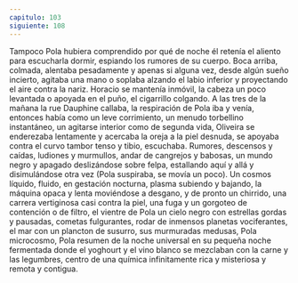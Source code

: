 ```yaml
---
capitulo: 103
siguiente: 108
---
```


Tampoco Pola hubiera comprendido por qué de noche él retenía el aliento
para escucharla dormir, espiando los rumores de su cuerpo. Boca arriba,
colmada, alentaba pesadamente y apenas si alguna vez, desde algún sueño
incierto, agitaba una mano o soplaba alzando el labio inferior y proyectando el
aire contra la nariz. Horacio se mantenía inmóvil, la cabeza un poco levantada o
apoyada en el puño, el cigarrillo colgando. A las tres de la mañana la rue
Dauphine callaba, la respiración de Pola iba y venía, entonces había como un
leve corrimiento, un menudo torbellino instantáneo, un agitarse interior como de
segunda vida, Oliveira se enderezaba lentamente y acercaba la oreja a la piel
desnuda, se apoyaba contra el curvo tambor tenso y tibio, escuchaba. Rumores,
descensos y caídas, ludiones y murmullos, andar de cangrejos y babosas, un
mundo negro y apagado deslizándose sobre felpa, estallando aquí y allá y
disimulándose otra vez (Pola suspiraba, se movía un poco). Un cosmos líquido,
fluido, en gestación nocturna, plasma subiendo y bajando, la máquina opaca y
lenta moviéndose a desgano, y de pronto un chirrido, una carrera vertiginosa
casi contra la piel, una fuga y un gorgoteo de contención o de filtro, el vientre de
Pola un cielo negro con estrellas gordas y pausadas, cometas fulgurantes, rodar
de inmensos planetas vociferantes, el mar con un plancton de susurro, sus
murmuradas medusas, Pola microcosmo, Pola resumen de la noche universal en
su pequeña noche fermentada donde el yoghourt y el vino blanco se mezclaban
con la carne y las legumbres, centro de una química infinitamente rica y
misteriosa y remota y contigua.

